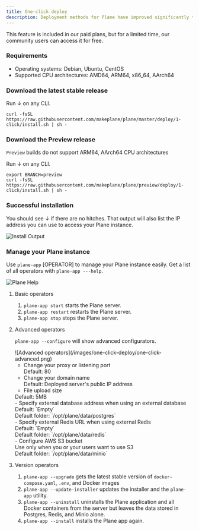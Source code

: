 ```yaml
---
title: One-click deploy
description: Deployment methods for Plane have improved significantly to make self-managing super-easy. One of those is a single-line-command installation of Plane. This short guide will guide you through the process, the background tasks that run with the command for the Community, One, and Enterprise editions, and the post-deployment configuration options available to you.
---
```

<Note>This feature is included in our paid plans, but for a limited time, our community users can access it for free.</Note>
### Requirements

- Operating systems: Debian, Ubuntu, CentOS
- Supported CPU architectures: AMD64, ARM64, x86_64, AArch64

### Download the latest stable release

Run ↓ on any CLI.

```
curl -fsSL https://raw.githubusercontent.com/makeplane/plane/master/deploy/1-click/install.sh | sh -
```

### Download the Preview release

`Preview` builds do not support ARM64, AArch64 CPU architectures

Run ↓ on any CLI.

```
export BRANCH=preview
curl -fsSL https://raw.githubusercontent.com/makeplane/plane/preview/deploy/1-click/install.sh | sh -
```

### Successful installation

You should see ↓ if there are no hitches. That output will also list the IP address you can use to access your Plane instance.

![Install Output](/images/one-click-deploy/one-click-install.png)

### Manage your Plane instance

Use `plane-app` [OPERATOR] to manage your Plane instance easily. Get a list of all operators with `plane-app ---help`.

![Plane Help](/images/one-click-deploy/one-click-help.png)

1. Basic operators

   1. `plane-app start` starts the Plane server.
   2. `plane-app restart` restarts the Plane server.
   3. `plane-app stop` stops the Plane server.

2. Advanced operators

   `plane-app --configure` will show advanced configurators.
   <Frame>![Advanced operators](/images/one-click-deploy/one-click-advanced.png)</Frame>

   - Change your proxy or listening port 
       <div> Default: 80</div>
   - Change your domain name 
     <div>Default: Deployed server's public IP address</div>
   - File upload size 
    <div>Default: 5MB</div>
   - Specify external database address when using an external database 
    <div>Default: `Empty`</div>
    <div>Default folder: `/opt/plane/data/postgres`</div>
   - Specify external Redis URL when using external Redis
     <div>Default: `Empty`</div>
     <div>Default folder: `/opt/plane/data/redis`</div>
   - Configure AWS S3 bucket
     <div>Use only when you or your users want to use S3</div>
     <div>Default folder: `/opt/plane/data/minio`</div>

3. Version operators

   1. `plane-app --upgrade` gets the latest stable version of `docker-compose.yaml`, `.env`, and Docker images
   2. `plane-app --update-installer` updates the installer and the `plane-app` utility.
   3. `plane-app --uninstall` uninstalls the Plane application and all Docker containers from the server but leaves the data stored in
      Postgres, Redis, and Minio alone.
   4. `plane-app --install` installs the Plane app again.